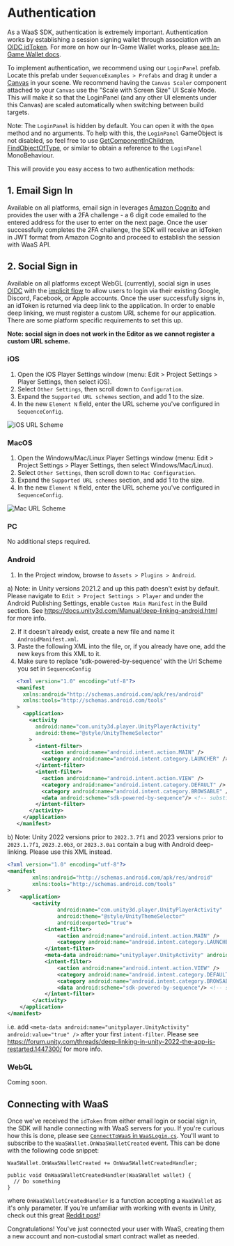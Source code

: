 # Authentication
As a WaaS SDK, authentication is extremely important. Authentication works by establishing a session signing wallet through association with an [OIDC idToken](https://auth0.com/docs/secure/tokens/id-tokens/id-token-structure#sample-id-token). For more on how our In-Game Wallet works, please [see In-Game Wallet docs](/solutions/wallets/in-game-wallet/overview).

To implement authentication, we recommend using our `LoginPanel` prefab. Locate this prefab under `SequenceExamples > Prefabs` and drag it under a [Canvas](https://docs.unity3d.com/2020.1/Documentation/Manual/UICanvas.html) in your scene.
We recommend having the `Canvas Scaler` component attached to your `Canvas` use the "Scale with Screen Size" UI Scale Mode. This will make it so that the LoginPanel (and any other UI elements under this Canvas) are scaled automatically when switching between build targets.

Note: The `LoginPanel` is hidden by default. You can open it with the `Open` method and no arguments. To help with this, the `LoginPanel` GameObject is not disabled, so feel free to use [GetComponentInChildren](https://docs.unity3d.com/ScriptReference/Component.GetComponentInChildren.html), [FindObjectOfType](https://docs.unity3d.com/ScriptReference/Object.FindObjectOfType.html), or similar to obtain a reference to the `LoginPanel` MonoBehaviour.

This will provide you easy access to two authentication methods:

## 1. Email Sign In
Available on all platforms, email sign in leverages [Amazon Cognito](https://aws.amazon.com/cognito/) and provides the user with a 2FA challenge - a 6 digit code emailed to the entered address for the user to enter on the next page.
Once the user successfully completes the 2FA challenge, the SDK will receive an idToken in JWT format from Amazon Cognito and proceed to establish the session with WaaS API.

## 2. Social Sign in
Available on all platforms except WebGL (currently), social sign in uses [OIDC](https://openid.net/developers/how-connect-works/) with the [implicit flow](https://auth0.com/docs/authenticate/login/oidc-conformant-authentication/oidc-adoption-implicit-flow) to allow users to login via their existing Google, Discord, Facebook, or Apple accounts.
Once the user successfully signs in, an idToken is returned via deep link to the application.
In order to enable deep linking, we must register a custom URL scheme for our application. There are some platform specific requirements to set this up.

<b>Note: social sign in does not work in the Editor as we cannot register a custom URL scheme.</b>

### iOS

1. Open the iOS Player Settings window (menu: Edit > Project Settings > Player Settings, then select iOS).
2. Select `Other Settings`, then scroll down to `Configuration`.
3. Expand the `Supported URL schemes` section, and add 1 to the size.
4. In the new `Element N` field, enter the URL scheme you've configured in `SequenceConfig`.

![iOS URL Scheme](/img/unity/unity-url-scheme-ios.png)

### MacOS

1. Open the Windows/Mac/Linux Player Settings window (menu: Edit > Project Settings > Player Settings, then select Windows/Mac/Linux).
2. Select `Other Settings`, then scroll down to `Mac Configuration`.
3. Expand the `Supported URL schemes` section, and add 1 to the size.
4. In the new `Element N` field, enter the URL scheme you've configured in `SequenceConfig`.

![Mac URL Scheme](/img/unity/unity-url-scheme-mac.png)

### PC

No additional steps required.

### Android

1. In the Project window, browse to `Assets > Plugins > Android`.

  a) Note: in Unity versions 2021.2 and up this path doesn't exist by default. Please navigate to `Edit > Project Settings > Player` and under the Android Publishing Settings, enable `Custom Main Manifest` in the Build section. See https://docs.unity3d.com/Manual/deep-linking-android.html for more info.

2. If it doesn't already exist, create a new file and name it `AndroidManifest.xml`.
3. Paste the following XML into the file, or, if you already have one, add the new keys from this XML to it.
4. Make sure to replace 'sdk-powered-by-sequence' with the Url Scheme you set in `SequenceConfig`

```xml
   <?xml version="1.0" encoding="utf-8"?>
   <manifest
     xmlns:android="http://schemas.android.com/apk/res/android"
     xmlns:tools="http://schemas.android.com/tools"
   >
     <application>
       <activity
         android:name="com.unity3d.player.UnityPlayerActivity"
         android:theme="@style/UnityThemeSelector"
       >
         <intent-filter>
           <action android:name="android.intent.action.MAIN" />
           <category android:name="android.intent.category.LAUNCHER" />
         </intent-filter>
         <intent-filter>
           <action android:name="android.intent.action.VIEW" />
           <category android:name="android.intent.category.DEFAULT" />
           <category android:name="android.intent.category.BROWSABLE" />
           <data android:scheme="sdk-powered-by-sequence"/> <!-- substitute 'sdk-powered-by-sequence' with the Url Scheme you set in `SequenceConfig` -->
         </intent-filter>
       </activity>
     </application>
   </manifest>
```
  b) Note: Unity 2022 versions prior to `2022.3.7f1` and 2023 versions prior to `2023.1.7f1`, `2023.2.0b3`, or `2023.3.0a1` contain a bug with Android deep-linking. Please use this XML instead.
  ```xml
  <?xml version="1.0" encoding="utf-8"?>
  <manifest
          xmlns:android="http://schemas.android.com/apk/res/android"
          xmlns:tools="http://schemas.android.com/tools"
  >
      <application>
          <activity
                  android:name="com.unity3d.player.UnityPlayerActivity"
                  android:theme="@style/UnityThemeSelector"
                  android:exported="true">
              <intent-filter>
                  <action android:name="android.intent.action.MAIN" />
                  <category android:name="android.intent.category.LAUNCHER" />
              </intent-filter>
              <meta-data android:name="unityplayer.UnityActivity" android:value="true" />
              <intent-filter>
                  <action android:name="android.intent.action.VIEW" />
                  <category android:name="android.intent.category.DEFAULT" />
                  <category android:name="android.intent.category.BROWSABLE" />
                  <data android:scheme="sdk-powered-by-sequence"/> <!-- substitute 'sdk-powered-by-sequence' with the Url Scheme you set in `SequenceConfig` -->
              </intent-filter>
          </activity>
      </application>
  </manifest>
  ```
  i.e. add `<meta-data android:name="unityplayer.UnityActivity" android:value="true" />` after your first `intent-filter`. Please see https://forum.unity.com/threads/deep-linking-in-unity-2022-the-app-is-restarted.1447300/ for more info.

  ### WebGL
  
  Coming soon.

  ## Connecting with WaaS

  Once we've received the `idToken` from either email login or social sign in, the SDK will handle connecting with WaaS servers for you. If you're curious how this is done, please see [`ConnectToWaaS` in `WaaSLogin.cs`](https://github.com/0xsequence/sequence-unity/blob/master/Assets/SequenceSDK/WaaS/WaaSLogin.cs#L88).
  You'll want to subscribe to the `WaaSWallet.OnWaaSWalletCreated` event. This can be done with the following code snippet:
  ```
  WaaSWallet.OnWaaSWalletCreated += OnWaaSWalletCreatedHandler;

  public void OnWaaSWalletCreatedHandler(WaaSWallet wallet) {
    // Do something
  }
  ```
  where `OnWaaSWalletCreatedHandler` is a function accepting a `WaaSWallet` as it's only parameter. If you're unfamiliar with working with events in Unity, check out this great [Reddit post](https://www.reddit.com/r/gamedev/comments/u3hz2v/how_to_use_events_a_supersimple_unity_example/)!

  Congratulations! You've just connected your user with WaaS, creating them a new account and non-custodial smart contract wallet as needed.